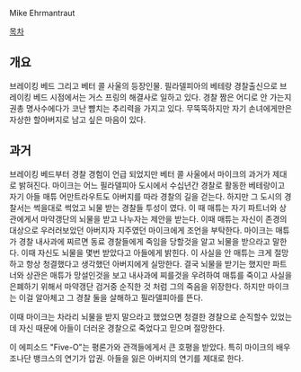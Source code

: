 Mike Ehrmantraut

[[목차]]

== 개요 ==
브레이킹 베드 그리고 베터 콜 사울의 등장인물. 필라델피아의 베테랑 경찰출신으로 브레이킹 베드 시점에서는 거스 프링의 해결사로 일하고 있다. 경찰 짬은 어디로 안 가는지 권총 명사수에다가 코난 뺨치는 추리력을 가지고 있다. 무뚝뚝하지만 자기 손녀에게만은 자상한 할아버지로 남고 싶은 마음이 있다.


== 과거 ==
브레이킹 베드부터 경찰 경험이 언급 되었지만 베터 콜 사울에서 마이크의 과거가 제대로 밝혀진다. 마이크는 어느 필라델피아 도시에서 수십년간 경찰로 활동한 베테랑이고 자기 아들 매튜 어만트라우트도 아버지를 따라 경찰의 길을 걷는다. 하지만 그 도시의 경찰서는 썩을대로 썩었고 뇌물 받는 경찰들 투성이 였다. 이 때 매튜는 자기 파트너와 상관에게서 마약갱단의 뇌물을 받고 나누자는 제안을 받는다. 이때 매튜는 자신이 존경의 대상으로 우러러보았던 아버지자 지주였던 마이크에게 조언을 부탁한다. 마이크는 매튜가 경찰 내사과에 찌르면 동료 경찰들에게 죽임을 당할것을 알고 뇌물을 받으라고 말한다. 이때 자신도 뇌물을 몇번 받았다고 아들에게 밝힌다. 이 사실을 안 매튜는 크게 절망하고 항상 청결했다고 생각했던 아버지에게 실망한다. 결국 뇌물을 받기는 했지만 파트너와 상관은 매튜가 망설인것을 보고 내사과에 찌를것을 우려하여 매튜를 죽이고 사실을 은폐하기 위해서 마약갱단 검거중 순직한 것 처럼 그의 죽음을 위장한다. 하지만 마이크는 이걸 알아체고 그 경찰 둘을 살해하고 필라델피아를 뜬다.

이때 마이크는 차라리 뇌물을 받지 말으라고 했었으면 청결한 경찰으로 순직할수 있었는데 자신 때문에 아들이 더러운 경찰으로 죽었다고 믿으며 절망한다.

이 에피소드 "Five-O"는 평론가와 관객들에게서 큰 호평을 받았다. 특히 마이크의 배우 조나단 뱅크스의 연기가 압권. 아들을 잃은 아버지의 연기를 제대로 한다.
